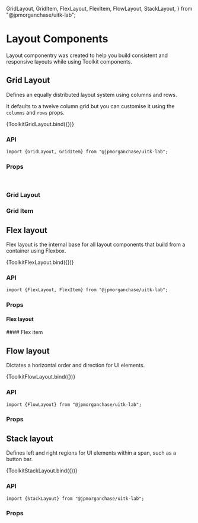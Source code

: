   GridLayout,
  GridItem,
  FlexLayout,
  FlexItem,
  FlowLayout,
  StackLayout,
} from "@jpmorganchase/uitk-lab";

<Meta title="Layout/Doc" component={GridLayout} />

# Layout Components

Layout componentry was created to help you build consistent and responsive layouts while using Toolkit components.

## Grid Layout

Defines an equally distributed layout system using columns and rows.

It defaults to a twelve column grid but you can customise it using the `columns` and `rows` props.

<Canvas>
  <Story name="Grid Layout">{ToolkitGridLayout.bind({})}</Story>
</Canvas>

### API

<!--  -->

```
import {GridLayout, GridItem} from "@jpmorganchase/uitk-lab";
```

### Props

<br />

### Grid Layout

<ArgsTable story="Grid Layout" />

### Grid Item

<ArgsTable of={GridItem} />

## Flex layout

Flex layout is the internal base for all layout components that build from a container using Flexbox.

<Canvas>
  <Story name="Flex layout">{ToolkitFlexLayout.bind({})}</Story>
</Canvas>

### API

```
import {FlexLayout, FlexItem} from "@jpmorganchase/uitk-lab";
```

### Props

#### Flex layout

<ArgsTable of={FlexLayout} />
#### Flex item
<ArgsTable of={FlexItem} />

## Flow layout

Dictates a horizontal order and direction for UI elements.

<Canvas>
  <Story name="Flow Layout">{ToolkitFlowLayout.bind({})}</Story>
</Canvas>

### API

```
import {FlowLayout} from "@jpmorganchase/uitk-lab";
```

### Props

<ArgsTable of={FlowLayout} />

## Stack layout

Defines left and right regions for UI elements within a span, such as a button bar.

<Canvas>
  <Story name="Stack Layout">{ToolkitStackLayout.bind({})}</Story>
</Canvas>

### API

```
import {StackLayout} from "@jpmorganchase/uitk-lab";
```

### Props

<ArgsTable of={StackLayout} />
